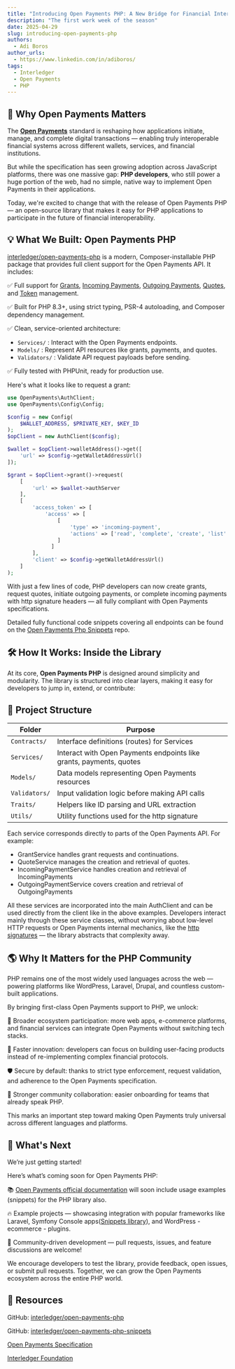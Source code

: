```yaml
---
title: "Introducing Open Payments PHP: A New Bridge for Financial Interoperability"
description: "The first work week of the season"
date: 2025-04-29
slug: introducing-open-payments-php
authors:
  - Adi Boros
author_urls:
  - https://www.linkedin.com/in/adiboros/
tags:
  - Interledger
  - Open Payments
  - PHP
---
```


## 🎯 Why Open Payments Matters

The [**Open Payments**](https://openpayments.dev/) standard is reshaping how applications initiate, manage, and complete digital transactions — enabling truly interoperable financial systems across different wallets, services, and financial institutions.

But while the specification has seen growing adoption across JavaScript platforms, there was one massive gap: **PHP developers**, who still power a huge portion of the web, had no simple, native way to implement Open Payments in their applications.

Today, we're excited to change that with the release of Open Payments PHP — an open-source library that makes it easy for PHP applications to participate in the future of financial interoperability.

## 💡 What We Built: Open Payments PHP

[interledger/open-payments-php](https://github.com/interledger/open-payments-php) is a modern, Composer-installable PHP package that provides full client support for the Open Payments API.
It includes:

✅ Full support for [Grants](https://openpayments.dev/introduction/grants/), [Incoming Payments](https://openpayments.dev/introduction/op-flow/#incoming-payment), [Outgoing Payments](https://openpayments.dev/introduction/op-flow/#outgoing-paymenthttps://openpayments.dev/introduction/op-flow/#outgoing-payment), [Quotes](https://openpayments.dev/introduction/op-flow/#quote), and [Token](https://openpayments.dev/snippets/token-rotate/) management.

✅ Built for PHP 8.3+, using strict typing, PSR-4 autoloading, and Composer dependency management.

✅ Clean, service-oriented architecture:

- `Services/` : Interact with the Open Payments endpoints.
- `Models/` : Represent API resources like grants, payments, and quotes.
- `Validators/` : Validate API request payloads before sending.

✅ Fully tested with PHPUnit, ready for production use.

Here's what it looks like to request a grant:

```php
use OpenPayments\AuthClient;
use OpenPayments\Config\Config;

$config = new Config(
    $WALLET_ADDRESS, $PRIVATE_KEY, $KEY_ID
);
$opClient = new AuthClient($config);

$wallet = $opClient->walletAddress()->get([
    'url' => $config->getWalletAddressUrl()
]);

$grant = $opClient->grant()->request(
    [
        'url' => $wallet->authServer
    ],
    [
        'access_token' => [
            'access' => [
                [
                    'type' => 'incoming-payment',
                    'actions' => ['read', 'complete', 'create', 'list' ]
                ]
              ]
        ],
        'client' => $config->getWalletAddressUrl()
    ]
);
```

With just a few lines of code, PHP developers can now create grants, request quotes, initiate outgoing payments, or complete incoming payments with http signature headers — all fully compliant with Open Payments specifications.

Detailed fully functional code snippets covering all endpoints can be found on the [Open Payments Php Snippets](https://github.com/interledger/open-payments-php-snippets/) repo.

## 🛠️ How It Works: Inside the Library

At its core, **Open Payments PHP** is designed around simplicity and modularity.
The library is structured into clear layers, making it easy for developers to jump in, extend, or contribute:

## 📁 Project Structure

| Folder        | Purpose                                                             |
| ------------- | ------------------------------------------------------------------- |
| `Contracts/`  | Interface definitions (routes) for Services                         |
| `Services/`   | Interact with Open Payments endpoints like grants, payments, quotes |
| `Models/`     | Data models representing Open Payments resources                    |
| `Validators/` | Input validation logic before making API calls                      |
| `Traits/`     | Helpers like ID parsing and URL extraction                          |
| `Utils/`      | Utility functions used for the http signature                       |

Each service corresponds directly to parts of the Open Payments API.
For example:

- GrantService handles grant requests and continuations.
- QuoteService manages the creation and retrieval of quotes.
- IncomingPaymentService handles creation and retrieval of IncomingPayments
- OutgoingPaymentService covers creation and retrieval of OutgoingPayments

All these services are incorporated into the main AuthClient and can be used directly from the client like in the above examples.
Developers interact mainly through these service classes, without worrying about low-level HTTP requests or Open Payments internal mechanics, like the [http signatures](https://openpayments.dev/introduction/http-signatures/) — the library abstracts that complexity away.

## 🌎 Why It Matters for the PHP Community

PHP remains one of the most widely used languages across the web — powering platforms like WordPress, Laravel, Drupal, and countless custom-built applications.

By bringing first-class Open Payments support to PHP, we unlock:

🔗 Broader ecosystem participation: more web apps, e-commerce platforms, and financial services can integrate Open Payments without switching tech stacks.

🚀 Faster innovation: developers can focus on building user-facing products instead of re-implementing complex financial protocols.

🛡️ Secure by default: thanks to strict type enforcement, request validation, and adherence to the Open Payments specification.

🤝 Stronger community collaboration: easier onboarding for teams that already speak PHP.

This marks an important step toward making Open Payments truly universal across different languages and platforms.

## 🚀 What's Next

We’re just getting started!

Here’s what’s coming soon for Open Payments PHP:

📚 [Open Payments official documentation](https://openpayments.dev/introduction/overview/) will soon include usage examples (snippets) for the PHP library also.

🔥 Example projects — showcasing integration with popular frameworks like Laravel, Symfony Console apps([Snippets library](https://github.com/interledger/open-payments-php-snippets/)), and WordPress - ecommerce - plugins.

🤝 Community-driven development — pull requests, issues, and feature discussions are welcome!

We encourage developers to test the library, provide feedback, open issues, or submit pull requests.
Together, we can grow the Open Payments ecosystem across the entire PHP world.

## 🔗 Resources

GitHub: [interledger/open-payments-php](https://github.com/interledger/open-payments-php)

GitHub: [interledger/open-payments-php-snippets](https://github.com/interledger/open-payments-php-snippets)

[Open Payments Specification](https://openpayments.dev/)

[Interledger Foundation](http://interledger.org/)

